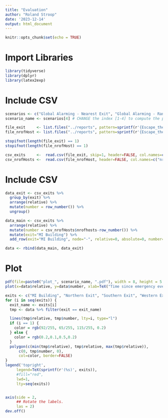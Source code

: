 ```yaml
---
title: "Evaluation"
author: "Roland Stroop"
date: '2023-12-14'
output: html_document
---
```


```r
knitr::opts_chunk$set(echo = TRUE)
```

# Import Libraries
```r
library(tidyverse)
library(dplyr)
library(latex2exp)
```

# Include CSV
```r
scenarios <- c("Global Alarming - Nearest Exit", "Global Alarming - Random Exit", "Range Alarming - Nearest Exit", "Range Alarming - Random Exit")
scenario_name <- scenarios[4] # CHANGE the index [1-4] to compute the plot of each scenario
```

```r
file_exit     <- list.files("../reports", pattern=sprintf(r'{Escape_the_MI-%s.*-3-.*EmergencyReport.txt}', scenario_name), full.names=TRUE)
file_nrofHost <- list.files("../reports", pattern=sprintf(r'{Escape_the_MI-%s.*-3-.*NumberOfHostsReport.txt}', scenario_name), full.names=TRUE)

stopifnot(length(file_exit) == 1)
stopifnot(length(file_nrofHost) == 1)

csv_exits     <-  read.csv(file_exit, skip=1, header=FALSE, col.names=c("node", "exit", "absolute", "relative"))
csv_nrofHosts <-  read.csv(file_nrofHost, header=FALSE, col.names=c("nrofhosts"))
```

# Include CSV
```r
data_exit <- csv_exits %>%
  group_by(exit) %>%
  arrange(relative) %>%
  mutate(number = row_number()) %>%
  ungroup()

data_main <- csv_exits %>%
  arrange(relative) %>%
  mutate(number = csv_nrofHosts$nrofhosts-row_number()) %>%
  mutate(exit="MI Building") %>%
  add_row(exit="MI Building", node="-", relative=0, absolute=0, number=csv_nrofHosts$nrofhosts, .before=1)

data <- rbind(data_main, data_exit)
```

# Plot
```r
pdf(file=paste0("plot_", scenario_name, ".pdf"), width = 8, height = 5.5, pointsize=14) 
plot(x=data$relative, y=data$number, xlab=TeX("Time since emergency event [s]"), ylab=TeX("Number of students"), col=rgb(0.2,0.1,0.5,0.9), type="n", yaxt="n")

exits <- c("MI Building", "Northern Exit", "Southern Exit", "Western Exit")
for (i in seq(exits)) {
  exit_name <- exits[i]
  tmp <- data %>% filter(exit == exit_name)

  lines(tmp$relative, tmp$number, lty=i, type="l")
  if (i == 1) {
    color = rgb(92/255, 65/255, 115/255, 0.2)
  } else {
    color = rgb(0.2,0.1,0.5,0.2)
  }
  polygon(c(min(tmp$relative), tmp$relative, max(tmp$relative)),
      c(0, tmp$number, 0),
      col=color, border=FALSE)
}
legend('topright', 
     legend=TeX(sprintf(r'(%s)', exits)), 
     #fill="red",
     lwd=1, 
     lty=seq(exits))


axis(side = 2,
     ## Rotate the labels.
     las = 2)
dev.off()
```



